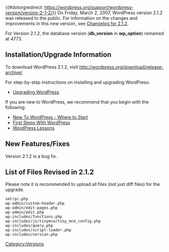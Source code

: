 {{#dotorgredirect: https://wordpress.org/support/wordpress-version/version-2-1-2/}}
On Friday, March 2, 2007, WordPress version 2.1.2 was released to the public. For information on the changes and improvements in this new version, see [[Changelog/2.1.2|Changelog for 2.1.2]].  

For Version 2.1.2, the database version ('''db_version''' in '''wp_option''') remained at 4773.

==Installation/Upgrade Information==
To download WordPress 2.1.2, visit http://wordpress.org/download/release-archive/

For step-by-step instructions on installing and upgrading WordPress:

* [[Upgrading WordPress]]

If you are new to WordPress, we recommend that you begin with the following:
* [[New To WordPress - Where to Start]]
* [[First Steps With WordPress]]
* [[WordPress Lessons]]

==New Features/Fixes==
Version 2.1.2 is a bug fix.

==List of Files Revised in 2.1.2==
Please note it is recommended to upload all files (not just diff files) for the upgrade.

<pre>
xmlrpc.php
wp-admin/custom-header.php
wp-admin/edit-pages.php
wp-admin/edit.php
wp-includes/functions.php
wp-includes/js/tinymce/tiny_mce_config.php
wp-includes/query.php
wp-includes/script-loader.php
wp-includes/version.php
</pre>

{{Versions}}

[[Category:Versions]]